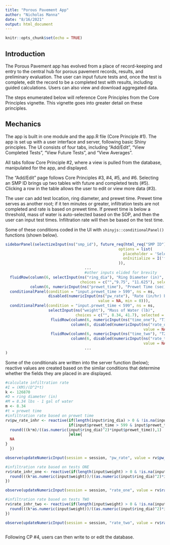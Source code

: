 ```yaml
---
title: "Porous Pavement App"
author: "Nicholas Manna"
date: "8/16/2021"
output: html_document
---
```


```r
knitr::opts_chunk$set(echo = TRUE)
```

## Introduction

The Porous Pavement app has evolved from a place of record-keeping and entry to the central hub for porous pavement records, results, and preliminary evaluation. The user can input future tests and, once the test is complete, edit the record to be a completed test with results, including guided calculations. Users can also view and download aggregated data. 

The steps enumerated below will reference Core Principles from the Core Principles vignette. This vignette goes into greater detail on these principles. 

## Mechanics

The app is built in one module and the app.R file (Core Principle #1). The app is set up with a user interface and server, following basic Shiny principles. The UI consists of four tabs, including "Add/Edit", "View Completed Tests", "View Future Tests", and "View Averages". 

All tabs follow Core Principle #2, where a view is pulled from the database, manipulated for the app, and displayed. 

The "Add/Edit" page follows Core Principles #3, #4, #5, and #6. Selecting an SMP ID brings up two tables with future and completed tests (#5). Clicking a row in the table allows the user to edit or view more data (#3). 

The user can add test location, ring diameter, and prewet time. Prewet time serves as another root; if it ten minutes or greater, infiltration tests are not completed and rate is based on prewet time. If prewet time is below a threshold, mass of water is auto-selected based on the SOP, and then the user can input test times. Infiltration rate will then be based on the test time. 

Some of these conditions coded in the UI with `shinyjs::conditionalPanel()` functions (shown below). 

```r

sidebarPanel(selectizeInput(ns("smp_id"), future_req(html_req("SMP ID")), choices = NULL, 
                                                  options = list(
                                                    placeholder = 'Select an Option',
                                                    onInitialize = I('function() { this.setValue(""); }')
                                                  )), 
                                   ...
                                   #other inputs elided for brevity
  fluidRow(column(6, selectInput(ns("ring_dia"), "Ring Diameter (in)", 
                                 choices = c("","9.75", "11.625"), selected = NULL)),
           column(6, numericInput(ns("prewet_time"), "Prewet Time (sec)", value = NA, min = 0))), 
  conditionalPanel(condition = "input.prewet_time > 599", ns = ns, 
                   disabled(numericInput(ns("pw_rate"), "Rate (in/hr) based on Prewet Time", 
                                         value = NA, min = 0))),
  conditionalPanel(condition = "input.prewet_time < 599", ns = ns, 
                   selectInput(ns("weight"), "Mass of Water (lb)", 
                               choices = c("", 8.34, 41.7), selected = NULL),
                    fluidRow(column(6, numericInput(ns("time_one"), "T1 Time (sec)", value = NA, min = 0)),
                             column(6, disabled(numericInput(ns("rate_one"), "T1 Rate (in/hr)", 
                                                             value = NA, min = 0)))),
                    fluidRow(column(6, numericInput(ns("time_two"), "T2 Time (sec)", value = NA, min = 0)),
                             column(6, disabled(numericInput(ns("rate_two"), "T2 Rate (in/hr)", 
                                                             value = NA, min = 0))))),
                                   ...
)

```

Some of the conditionals are written into the server function (below); reactive values are created based on the similar conditions that determine whether the fields they are placed in are displayed. 

```r

#calculate infiltration rate
#I = (KM)/(D^2*t)
k <- 126870
#D = ring diameter (in)
#M = 8.34 lbs - 1 gal of water 
m <- 8.34
#t = prewet time
#infiltration rate based on prewet time
rv$pw_rate_inhr <- reactive(if(length(input$ring_dia) > 0 & !is.na(input$prewet_time)){
                            if(input$prewet_time > 599 & input$prewet_time <= 3600){
  round(((k*m)/((as.numeric(input$ring_dia)^2)*input$prewet_time)),1)
                            }else{
  NA
}
  })

observe(updateNumericInput(session = session, "pw_rate", value = rv$pw_rate_inhr()))

#infiltration rate based on tests ONE
rv$rate_inhr_one <- reactive(if(length(input$weight) > 0 & !is.na(input$time_one)){
  round(((k*as.numeric(input$weight))/((as.numeric(input$ring_dia)^2)*input$time_one)),1)
})

observe(updateNumericInput(session = session, "rate_one", value = rv$rate_inhr_one()))

#infiltration rate based on tests TWO
rv$rate_inhr_two <- reactive(if(length(input$weight) > 0 & !is.na(input$time_two)){
  round(((k*as.numeric(input$weight))/((as.numeric(input$ring_dia)^2)*input$time_two)),1)
})

observe(updateNumericInput(session = session, "rate_two", value = rv$rate_inhr_two())) 
      
```

Following CP #4, users can then write to or edit the database. 

